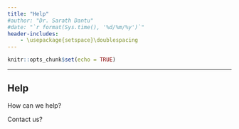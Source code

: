 ```yaml
---
title: "Help"
#author: "Dr. Sarath Dantu"
#date: "`r format(Sys.time(), '%d/%m/%y')`"
header-includes:
    - \usepackage{setspace}\doublespacing
---
```


```r
knitr::opts_chunk$set(echo = TRUE)
```
***

## Help

How can we help?

Contact us?
